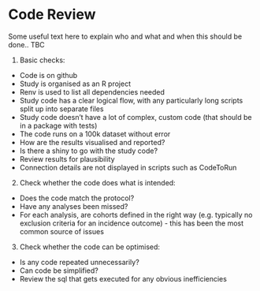 # Code Review {#sec-code_review}

Some useful text here to explain who and what and when this should be done.. TBC

1)  Basic checks:

-   Code is on github
-   Study is organised as an R project
-   Renv is used to list all dependencies needed
-   Study code has a clear logical flow, with any particularly long scripts split up into separate files
-   Study code doesn't have a lot of complex, custom code (that should be in a package with tests)
-   The code runs on a 100k dataset without error
-   How are the results visualised and reported?
-   Is there a shiny to go with the study code?
-   Review results for plausibility
-   Connection details are not displayed in scripts such as CodeToRun

2.  Check whether the code does what is intended:

-   Does the code match the protocol?
-   Have any analyses been missed?
-   For each analysis, are cohorts defined in the right way (e.g. typically no exclusion criteria for an incidence outcome) - this has been the most common source of issues

3.  Check whether the code can be optimised:

-   Is any code repeated unnecessarily?
-   Can code be simplified?
-   Review the sql that gets executed for any obvious inefficiencies

